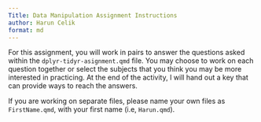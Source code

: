 ```yaml
---
Title: Data Manipulation Assignment Instructions
author: Harun Celik
format: md
---
```


For this assignment, you will work in pairs to answer the questions asked within
the `dplyr-tidyr-asignment.qmd` file. You may choose to work on each question
together or select the subjects that you think you may be more interested in practicing.
At the end of the activity, I will hand out a key that can provide ways to reach
the answers.

If you are working on separate files, please name your own files as `FirstName.qmd`,
with your first name (i.e, `Harun.qmd`).